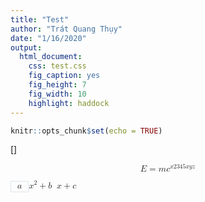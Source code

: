 ```yaml
---
title: "Test"
author: "Trát Quang Thụy"
date: "1/16/2020"
output: 
  html_document: 
    css: test.css
    fig_caption: yes
    fig_height: 7
    fig_width: 10
    highlight: haddock
---
```


```r
knitr::opts_chunk$set(echo = TRUE)
```





\[\mathrm{\mathbb{E}=mc^{x2345xyz}}\]


<math xmlns="http://www.w3.org/1998/Math/MathML" display="block"><mi>E</mi><mo>=</mo><mi>m</mi><msup><mi>c</mi><mrow class="MJX-TeXAtom-ORD"><mi>x</mi><mn>2345</mn><mi>x</mi><mi>y</mi><mi>z</mi></mrow></msup></math>

 <math xmlns="http://www.w3.org/1998/Math/MathML" mathvariant="normal">
    <mrow>
      <mi style="border: solid 1px #dce6f0;padding: 5px 10px 5px 10px;">a</mi>
      <mo>&InvisibleTimes;</mo>
      <msup>
        <mi>x</mi>
        <mn>2</mn>
      </msup>
      <mo>+</mo>
      <mi>b</mi>
      <mo>&InvisibleTimes; </mo>
      <mi>x</mi>
      <mo>+</mo>
      <mi>c</mi>
    </mrow>
  </math>
  
  